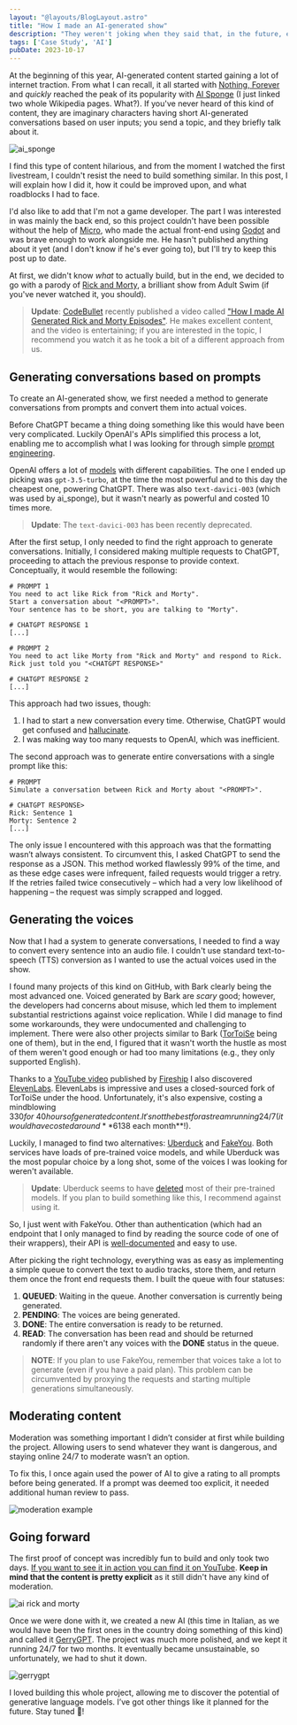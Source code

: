 ```yaml
---
layout: "@layouts/BlogLayout.astro"
title: "How I made an AI-generated show"
description: "They weren't joking when they said that, in the future, entertainment would be artificially generated."
tags: ['Case Study', 'AI']
pubDate: 2023-10-17
---
```



At the beginning of this year, AI-generated content started gaining a lot of internet traction. From what I can recall, it all started with [Nothing, Forever](https://en.wikipedia.org/wiki/Nothing,_Forever) and *quickly* reached the peak of its popularity with [AI Sponge](https://en.wikipedia.org/wiki/Ai_sponge) (I just linked two whole Wikipedia pages. What?). If you've never heard of this kind of content, they are imaginary characters having short AI-generated conversations based on user inputs; you send a topic, and they briefly talk about it.

<Image src={ai_sponge} alt="ai_sponge" />

I find this type of content hilarious, and from the moment I watched the first livestream, I couldn't resist the need to build something similar. In this post, I will explain how I did it, how it could be improved upon, and what roadblocks I had to face.

I'd also like to add that I'm not a game developer. The part I was interested in was mainly the back end, so this project couldn't have been possible without the help of [Micro](https://github.com/zsupermicrowave/), who made the actual front-end using  [Godot](https://godotengine.org/) and was brave enough to work alongside me. He hasn't published anything about it yet (and I don't know if he's ever going to), but I'll try to keep this post up to date.

At first, we didn't know *what* to actually build, but in the end, we decided to go with a parody of [Rick and Morty](https://en.wikipedia.org/wiki/Rick_and_Morty), a brilliant show from Adult Swim (if you've never watched it, you should).

> <span>**Update**: [CodeBullet](https://www.youtube.com/@CodeBullet) recently published a video called ["How I made AI Generated Rick and Morty Episodes"](https://www.youtube.com/watch?v=g39AagVW0s0). He makes excellent content, and the video is entertaining; if you are interested in the topic, I recommend you watch it as he took a bit of a different approach from us.</span>

## Generating conversations based on prompts

To create an AI-generated show, we first needed a method to generate conversations from prompts and convert them into actual voices.

Before ChatGPT became a thing doing something like this would have been very complicated. Luckily OpenAI's APIs simplified this process a lot, enabling me to accomplish what I was looking for through simple [prompt engineering](https://en.wikipedia.org/wiki/Prompt_engineering).

OpenAI offers a lot of [models](https://platform.openai.com/docs/models) with different capabilities. The one I ended up picking was `gpt-3.5-turbo`, at the time the most powerful and to this day the cheapest one, powering ChatGPT. There was also `text-davici-003` (which was used by ai_sponge), but it wasn't nearly as powerful and costed 10 times more.

> <span>**Update**: The `text-davici-003` has been recently deprecated.</span>

After the first setup, I only needed to find the right approach to generate conversations. Initially, I considered making multiple requests to ChatGPT, proceeding to attach the previous response to provide context. Conceptually, it would resemble the following:

```
# PROMPT 1
You need to act like Rick from "Rick and Morty".
Start a conversation about "<PROMPT>".
Your sentence has to be short, you are talking to "Morty".

# CHATGPT RESPONSE 1
[...]

# PROMPT 2
You need to act like Morty from "Rick and Morty" and respond to Rick. 
Rick just told you "<CHATGPT RESPONSE>"

# CHATGPT RESPONSE 2
[...]
```

This approach had two issues, though:
1. I had to start a new conversation every time. Otherwise, ChatGPT would get confused and [hallucinate](https://en.wikipedia.org/wiki/Hallucination_(artificial_intelligence)).
2. I was making way too many requests to OpenAI, which was inefficient.

The second approach was to generate entire conversations with a single prompt like this:

```
# PROMPT
Simulate a conversation between Rick and Morty about "<PROMPT>".

# CHATGPT RESPONSE>
Rick: Sentence 1
Morty: Sentence 2
[...]
```

The only issue I encountered with this approach was that the formatting wasn’t always consistent. To circumvent this, I asked ChatGPT to send the response as a JSON. This method worked flawlessly 99% of the time, and as these edge cases were infrequent, failed requests would trigger a retry. If the retries failed twice consecutively – which had a very low likelihood of happening – the request was simply scrapped and logged.

## Generating the voices 

Now that I had a system to generate conversations, I needed to find a way to convert every sentence into an audio file. I couldn't use standard text-to-speech (TTS) conversion as I wanted to use the actual voices used in the show.

I found many projects of this kind on GitHub, with Bark clearly being the most advanced one. Voiced generated by Bark are *scary* good; however, the developers had concerns about misuse, which led them to implement substantial restrictions against voice replication. While I did manage to find some workarounds, they were undocumented and challenging to implement. There were also other projects similar to Bark ([TorToiSe](https://github.com/neonbjb/tortoise-tts) being one of them), but in the end, I figured that it wasn't worth the hustle as most of them weren't good enough or had too many limitations (e.g., they only supported English).

Thanks to a [YouTube video](https://www.youtube.com/watch?v=_rGXIXyNqpk) published by [Fireship](https://www.youtube.com/c/Fireship) I also discovered [ElevenLabs](https://elevenlabs.io/).
ElevenLabs is impressive and uses a closed-sourced fork of TorToiSe under the hood. Unfortunately, it's also expensive, costing a mindblowing $330 for ~40 hours of generated content. It's not the best for a stream running 24/7 (it would have costed around **$6138 each month**!).

Luckily, I managed to find two alternatives: [Uberduck](https://www.uberduck.ai/) and [FakeYou](https://fakeyou.com). Both services have loads of pre-trained voice models, and while Uberduck was the most popular choice by a long shot, some of the voices I was looking for weren't available.

> <span>**Update**: Uberduck seems to have [deleted](https://www.uberduck.ai/post/new-voice-hosting-policy) most of their pre-trained models. If you plan to build something like this, I recommend against using it.</span>

So, I just went with FakeYou. Other than authentication (which had an endpoint that I only managed to find by reading the source code of one of their wrappers), their API is [well-documented](https://docs.fakeyou.com) and easy to use.

After picking the right technology, everything was as easy as implementing a simple queue to convert the text to audio tracks, store them, and return them once the front end requests them. I built the queue with four statuses:
1. **QUEUED**: Waiting in the queue. Another conversation is currently being generated.
2. **PENDING**: The voices are being generated.
3. **DONE**: The entire conversation is ready to be returned.
4. **READ**: The conversation has been read and should be returned randomly if there aren't any voices with the **DONE** status in the queue.

> <span>**NOTE**:  If you plan to use FakeYou, remember that voices take a lot to generate (even if you have a paid plan). This problem can be circumvented by proxying the requests and starting multiple generations simultaneously.</span>

## Moderating content

Moderation was something important I didn’t consider at first while building the project. Allowing users to send whatever they want is dangerous, and staying online 24/7 to moderate wasn’t an option.

To fix this, I once again used the power of AI to give a rating to all prompts before being generated. If a prompt was deemed too explicit, it needed additional human review to pass.

<Image src={moderation} alt="moderation example" />

## Going forward

The first proof of concept was incredibly fun to build and only took two days. [If you want to see it in action you can find it on YouTube](https://www.youtube.com/watch?v=WoUPiEKB5sM). **Keep in mind that the content is pretty explicit** as it still didn't have any kind of moderation.

<Image src={ai_rick_and_morty} alt="ai rick and morty" />

Once we were done with it, we created a new AI (this time in Italian, as we would have been the first ones in the country doing something of this kind) and called it [GerryGPT](https://youtube.com/@GerryGPT/streams). The project was much more polished, and we kept it running 24/7 for two months. It eventually became unsustainable, so unfortunately, we had to shut it down.

<Image src={gerrygpt} alt="gerrygpt" />

I loved building this whole project, allowing me to discover the potential of generative language models. I’ve got other things like it planned for the future. Stay tuned 🙂!
